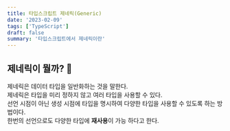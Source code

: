 ```yaml
---
title: 타입스크립트 제네릭(Generic)
date: '2023-02-09'
tags: ['TypeScript']
draft: false
summary: '타입스크립트에서 제네릭이란'
---
```


## 제네릭이 뭘까? 🤔

제네릭은 데이터 타입을 일반화하는 것을 말한다. <br />
제네릭은 타입을 미리 정하지 않고 여러 타입을 사용할 수 있다. <br />
선언 시점이 아닌 생성 시점에 타입을 명시하여 다양한 타입을 사용할 수 있도록 하는 방법이다. <br />
한번의 선언으로도 다양한 타입에 **재사용**이 가능 하다고 한다.
